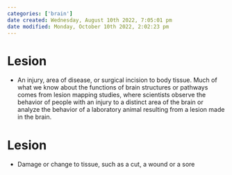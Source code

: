```yaml
---
categories: ['brain']
date created: Wednesday, August 10th 2022, 7:05:01 pm
date modified: Monday, October 10th 2022, 2:02:23 pm
---
```


# Lesion
- An injury, area of disease, or surgical incision to body tissue. Much of what we know about the functions of brain structures or pathways comes from lesion mapping studies, where scientists observe the behavior of people with an injury to a distinct area of the brain or analyze the behavior of a laboratory animal resulting from a lesion made in the brain.

# Lesion
- Damage or change to tissue, such as a cut, a wound or a sore



